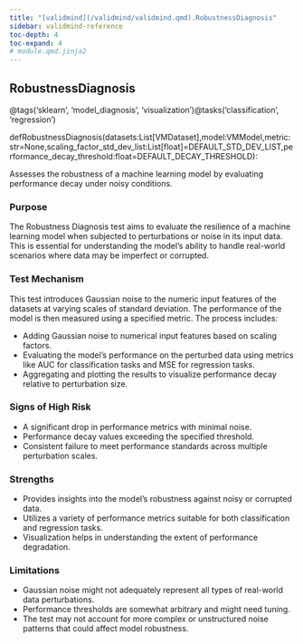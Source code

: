 ```yaml
---
title: "[validmind](/validmind/validmind.qmd).RobustnessDiagnosis"
sidebar: validmind-reference
toc-depth: 4
toc-expand: 4
# module.qmd.jinja2
---
```


<!-- function.qmd.jinja2 -->

## RobustnessDiagnosis{.suffix}

<!-- signatures.jinja2 -->

::: {.signature}

<span class="decorators"><span class="decorator">@<span class="n">tags(<span class="s">'sklearn'</span>, <span class="s">'model_diagnosis'</span>, <span class="s">'visualization'</span>)</span></span><span class="decorator">@<span class="n">tasks(<span class="s">'classification'</span>, <span class="s">'regression'</span>)</span></span></span>

<span class="kw">def</span><span class="name">RobustnessDiagnosis</span>(<span class="params"><span class="n">datasets</span><span class="p">:</span><span class="n">List</span><span class="p">\[</span><span class="n">VMDataset</span><span class="p">\]</span><span class="muted">,</span></span><span class="params"><span class="n">model</span><span class="p">:</span><span class="n">VMModel</span><span class="muted">,</span></span><span class="params"><span class="n">metric</span><span class="p">:</span><span class="nb">str</span><span class="o">=</span><span class="kc">None</span><span class="muted">,</span></span><span class="params"><span class="n">scaling_factor_std_dev_list</span><span class="p">:</span><span class="n">List</span><span class="p">\[</span><span class="nb">float</span><span class="p">\]</span><span class="o">=</span><span class="n">DEFAULT_STD_DEV_LIST</span><span class="muted">,</span></span><span class="params"><span class="n">performance_decay_threshold</span><span class="p">:</span><span class="nb">float</span><span class="o">=</span><span class="n">DEFAULT_DECAY_THRESHOLD</span></span>):

:::

<!-- docstring.jinja2 -->

Assesses the robustness of a machine learning model by evaluating performance decay under noisy conditions.

### Purpose

The Robustness Diagnosis test aims to evaluate the resilience of a machine learning model when subjected to perturbations or noise in its input data. This is essential for understanding the model's ability to handle real-world scenarios where data may be imperfect or corrupted.

### Test Mechanism

This test introduces Gaussian noise to the numeric input features of the datasets at varying scales of standard deviation. The performance of the model is then measured using a specified metric. The process includes:

- Adding Gaussian noise to numerical input features based on scaling factors.
- Evaluating the model's performance on the perturbed data using metrics like AUC for classification tasks and MSE for regression tasks.
- Aggregating and plotting the results to visualize performance decay relative to perturbation size.

### Signs of High Risk

- A significant drop in performance metrics with minimal noise.
- Performance decay values exceeding the specified threshold.
- Consistent failure to meet performance standards across multiple perturbation scales.

### Strengths

- Provides insights into the model's robustness against noisy or corrupted data.
- Utilizes a variety of performance metrics suitable for both classification and regression tasks.
- Visualization helps in understanding the extent of performance degradation.

### Limitations

- Gaussian noise might not adequately represent all types of real-world data perturbations.
- Performance thresholds are somewhat arbitrary and might need tuning.
- The test may not account for more complex or unstructured noise patterns that could affect model robustness.
